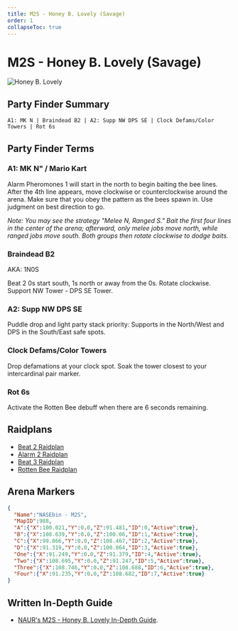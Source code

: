 ```yaml
---
title: M2S - Honey B. Lovely (Savage)
order: 1
collapseToc: true
---
```


# M2S - Honey B. Lovely (Savage)

![Honey B. Lovely](/images/thumbnails/savage/aac_lhw/m2s.png)

## Party Finder Summary

```
A1: MK N | Braindead B2 | A2: Supp NW DPS SE | Clock Defams/Color Towers | Rot 6s
```

## Party Finder Terms

### A1: MK N" / Mario Kart

Alarm Pheromones 1 will start in the north to begin baiting the bee lines. After the 4th line appears, move clockwise or counterclockwise around the arena. Make sure that you obey the pattern as the bees spawn in. Use judgment on best direction to go.

*Note: You may see the strategy "Melee N, Ranged S." Bait the first four lines in the center of the arena; afterward, only melee jobs move north, while ranged jobs move south. Both groups then rotate clockwise to dodge baits.*

### Braindead B2

AKA: 1N0S  

Beat 2 0s start south, 1s north or away from the 0s. Rotate clockwise. Support NW Tower - DPS SE Tower.

### A2: Supp NW DPS SE

Puddle drop and light party stack priority: Supports in the North/West and DPS in the South/East safe spots.

### Clock Defams/Color Towers

Drop defamations at your clock spot. Soak the tower closest to your intercardinal pair marker.

### Rot 6s

Activate the Rotten Bee debuff when there are 6 seconds remaining.

## Raidplans

- [Beat 2 Raidplan](https://raidplan.io/plan/MZ77MFB0cOYrCj74)
- [Alarm 2 Raidplan](https://raidplan.io/plan/ssm3j8HiuHtyQVpB)
- [Beat 3 Raidplan](https://raidplan.io/plan/TniDr_qqCS6nPwm3)
- [Rotten Bee Raidplan](https://raidplan.io/plan/pkzpK2tlPJdAtzkL)

## Arena Markers

```json
{
  "Name":"NASEbin - M2S",
  "MapID":988,
  "A":{"X":100.021,"Y":0.0,"Z":91.481,"ID":0,"Active":true},
  "B":{"X":108.639,"Y":0.0,"Z":100.06,"ID":1,"Active":true},
  "C":{"X":99.866,"Y":0.0,"Z":108.467,"ID":2,"Active":true},
  "D":{"X":91.319,"Y":0.0,"Z":100.064,"ID":3,"Active":true},
  "One":{"X":91.249,"Y":0.0,"Z":91.379,"ID":4,"Active":true},
  "Two":{"X":108.695,"Y":0.0,"Z":91.247,"ID":5,"Active":true},
  "Three":{"X":108.746,"Y":0.0,"Z":108.688,"ID":6,"Active":true},
  "Four":{"X":91.235,"Y":0.0,"Z":108.682,"ID":7,"Active":true}
}
```

## Written In-Depth Guide

- [NAUR's M2S - Honey B. Lovely In-Depth Guide](/savage/m2s/guide).